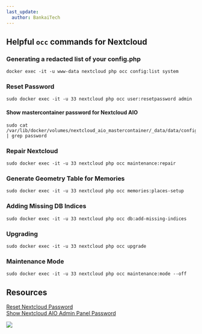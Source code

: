 ```yaml
---
last_update:
  author: BankaiTech
---
```

## Helpful `occ` commands for Nextcloud
### Generating a redacted list of your config.php
```
docker exec -it -u www-data nextcloud php occ config:list system
```
### Reset Password
```
sudo docker exec -it -u 33 nextcloud php occ user:resetpassword admin
```
#### Show mastercontainer password for Nextcloud AIO
```
sudo cat /var/lib/docker/volumes/nextcloud_aio_mastercontainer/_data/data/configuration.json | grep password
```
### Repair Nextcloud
```
sudo docker exec -it -u 33 nextcloud php occ maintenance:repair
```
### Generate Geometry Table for Memories
```
sudo docker exec -it -u 33 nextcloud php occ memories:places-setup
```
### Adding Missing DB Indices
```
sudo docker exec -it -u 33 nextcloud php occ db:add-missing-indices
```

### Upgrading
```
sudo docker exec -it -u 33 nextcloud php occ upgrade
```

### Maintenance Mode
```
sudo docker exec -it -u 33 nextcloud php occ maintenance:mode --off
```

## Resources
[Reset Nextcloud Password](https://docs.nextcloud.com/server/latest/admin_manual/configuration_user/reset_admin_password.html) \
[Show Nextcloud AIO Admin Panel Password](https://github.com/nextcloud/all-in-one/discussions/803#discussioncomment-2905075)


<a href="https://www.buymeacoffee.com/BankaiTech"><img src="https://img.buymeacoffee.com/button-api/?text=Buy me a beer&emoji=🍺&slug=BankaiTech&button_colour=FFDD00&font_colour=000000&font_family=Cookie&outline_colour=000000&coffee_colour=ffffff" /></a>
